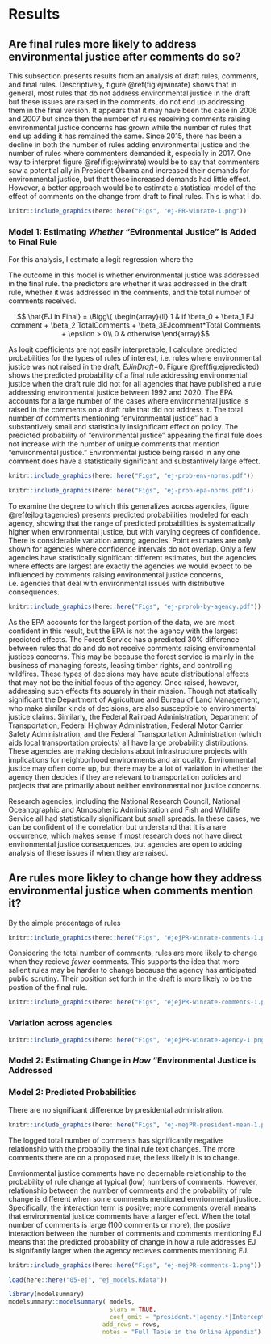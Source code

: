 # Results

## Are final rules more likely to address environmental justice after comments do so?

This subsection presents results from an analysis of draft
rules, comments, and final rules. Descriptively, figure
\@ref(fig:ejwinrate)
shows that in general, most rules that do not address environmental
justice in the draft but these issues are raised in the comments, do not
end up addressing them in the final version. It appears that it may have
been the case in 2006 and 2007 but since then the number of rules
receiving comments raising environmental justice concerns has grown
while the number of rules that end up adding it has remained the same.
Since 2015, there has been a decline in both the number of rules adding
environmental justice and the number of rules where commenters demanded
it, especially in 2017. One way to interpret figure
\@ref(fig:ejwinrate)
would be to say that commenters saw a potential ally in President Obama
and increased their demands for environmental justice, but that these
increased demands had little effect. However, a better approach would be
to estimate a statistical model of the effect of comments on the change
from draft to final rules. This is what I do.

```r

knitr::include_graphics(here::here("Figs", "ej-PR-winrate-1.png"))
```


### Model 1: Estimating *Whether* "Evironmental Justice" is Added to Final Rule

For this  analysis, I estimate a logit regression where the

The outcome in this model is whether environmental justice was addressed in the final rule. the predictors are whether it was addressed in the draft rule,
whether it was addressed in the comments, and the total number of
comments received.

$$ \hat{EJ in Final} = \Bigg\{ \begin{array}{ll}
1 & if \beta_0 + \beta_1 EJ comment + \beta_2  TotalComments + \beta_3EJcomment*Total Comments  + \epsilon > 0\\
0 & otherwise 
  \end{array}$$

As logit coefficients are not easily interpretable, I calculate
predicted probabilities for the types of rules of interest, i.e. rules
where environmental justice was not raised in the draft, *EJinDraft*=0.
Figure \@ref(fig:ejpredicted) shows the predicted probability of a final rule
addressing environmental justice when the draft rule did not for all
agencies that have published a rule addressing environmental
justice between 1992 and 2020. The EPA accounts for a large number of the cases where environmental justice is raised in the
comments on a draft rule that did not address it. The total number of
comments mentioning "environmental justice" had a substantively small
and statistically insignificant effect on policy. The predicted probability of
"environmental justice" appearing the final fule does not increase with the number of unique comments that mention "environmental justice."
Environmental justice being raised in any one comment does have a
statistically significant and substantively large effect.



```r

knitr::include_graphics(here::here("Figs", "ej-prob-env-nprms.pdf"))

knitr::include_graphics(here::here("Figs", "ej-prob-epa-nprms.pdf"))
```


To examine the degree to which this generalizes across agencies, figure
\@ref(ejlogitagencies) presents predicted probabilities modeled
for each agency, showing that the range of predicted probabilities is
systematically higher when environmental justice, but with varying
degrees of confidence. There is considerable variation among agencies.
Point estimates are only shown for agencies where confidence intervals
do not overlap. Only a few agencies have statistically significant
different estimates, but the agencies where effects are largest are
exactly the agencies we would expect to be influenced by comments
raising environmental justice concerns, i.e. agencies that deal with
environmental issues with distributive consequences.


```r

knitr::include_graphics(here::here("Figs", "ej-prprob-by-agency.pdf"))
```



As the EPA accounts for the largest portion of the data, we are most
confident in this result, but the EPA is not the agency with the largest
predicted effects. The Forest Service has a predicted 30% difference
between rules that do and do not receive comments raising environmental
justices concerns. This may be because the forest service is mainly in
the business of managing forests, leasing timber rights, and controlling
wildfires. These types of decisions may have acute distributional
effects that may not be the initial focus of the agency. Once raised,
however, addressing such effects fits squarely in their mission. Though
not statically significant the Department of Agriculture and Bureau of
Land Management, who make similar kinds of decisions, are also
susceptible to environmental justice claims. Similarly, the Federal
Railroad Administration, Department of Transportation, Federal Highway
Administration, Federal Motor Carrier Safety Administration, and the
Federal Transportation Administration (which aids local transportation
projects) all have large probability distributions. These agencies are
making decisions about infrastructure projects with implications for
neighborhood environments and air quality. Environmental justice may
often come up, but there may be a lot of variation in whether the agency
then decides if they are relevant to transportation policies and
projects that are primarily about neither environmental nor justice
concerns.

Research agencies, including the National Research Council, National
Oceanographic and Atmospheric Administration and Fish and Wildlife
Service all had statistically significant but small spreads. In these
cases, we can be confident of the correlation but understand that it is
a rare occurrence, which makes sense if most research does not have
direct environmental justice consequences, but agencies are open to
adding analysis of these issues if when they are raised.


## Are rules more likley to change how they address environmental justice when comments mention it?

By the simple precentage of rules 

```r
knitr::include_graphics(here::here("Figs", "ejejPR-winrate-comments-1.png"))
```

Considering the total number of comments, rules are more likely to change when they recieve *fewer* comments. This supports the idea that more salient rules may be harder to change because the agency has anticipated public scrutiny. Their position set forth in the draft is more likely to be the postion of the final rule.

```r
knitr::include_graphics(here::here("Figs", "ejejPR-winrate-comments-1.png"))
```

### Variation across agencies

```r
knitr::include_graphics(here::here("Figs", "ejejPR-winrate-agency-1.png"))
```


### Model 2: Estimating Change in *How* "Environmental Justice is Addressed


### Model 2: Predicted Probabilities

There are no significant difference by presidental administration.

```r

knitr::include_graphics(here::here("Figs", "ej-mejPR-president-mean-1.png"))
```

The logged total number of comments has significantly negative relationship with the probabiliy the final rule text changes. The more comments there are on a proposed rule, the less likely it is to change. 

Envrionmental justice comments have no decernable relationship to the probability of rule change at typical (low) numbers of comments. However, relationship between the number of comments and the probability of rule change is different when some comments mentioned envrionmental justice. Specifically, the interaction term is positve; more comments overall means that environmental justice comments have a larger effect. When the total number of comments is large (100 comments or more), the postive interaction between the number of comments and comments mentioning EJ means that the predicted probability of change in how a rule addresses EJ is signifantly larger when the agency recieves comments mentioning EJ.

```r

knitr::include_graphics(here::here("Figs", "ej-mejPR-comments-1.png"))
```


```r
load(here::here("05-ej", "ej_models.Rdata"))

library(modelsummary)
modelsummary::modelsummary( models, 
                            stars = TRUE, 
                            coef_omit = "president.*|agency.*|Intercept", 
                          add_rows = rows, 
                          notes = "Full Table in the Online Appendix")
```
